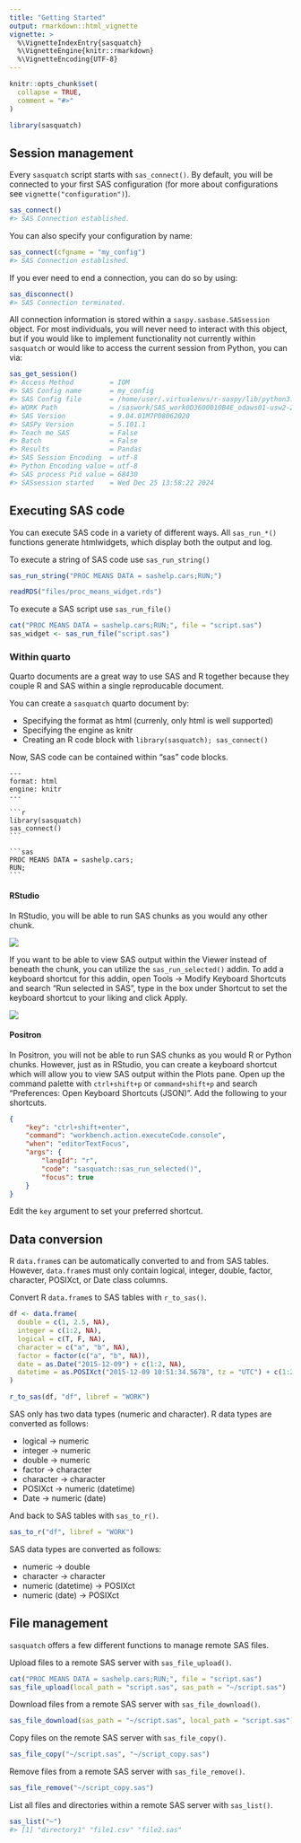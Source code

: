```yaml
---
title: "Getting Started"
output: rmarkdown::html_vignette
vignette: >
  %\VignetteIndexEntry{sasquatch}
  %\VignetteEngine{knitr::rmarkdown}
  %\VignetteEncoding{UTF-8}
---
```


```r
knitr::opts_chunk$set(
  collapse = TRUE,
  comment = "#>"
)
```

```r
library(sasquatch)
```

## Session management

Every `sasquatch` script starts with `sas_connect()`. By default, you will be
connected to your first SAS configuration (for more about configurations see
`vignette("configuration")`).

```r
sas_connect()
#> SAS Connection established.
```

You can also specify your configuration by name:

```r
sas_connect(cfgname = "my_config")
#> SAS Connection established.
```

If you ever need to end a connection, you can do so by using:

```r
sas_disconnect()
#> SAS Connection terminated.
```

All connection information is stored within a `saspy.sasbase.SASsession` object.
For most individuals, you will never need to interact with this object, but if
you would like to implement functionality not currently within `sasquatch` or 
would like to access the current session from Python, you can via:

```r
sas_get_session()
#> Access Method         = IOM
#> SAS Config name       = my_config
#> SAS Config file       = /home/user/.virtualenvs/r-saspy/lib/python3.12/site-packages/saspy/sascfg_personal.py
#> WORK Path             = /saswork/SAS_work0D3600010B4E_odaws01-usw2-2.oda.sas.com/SAS_work920700010B4E_odaws01-usw2-2.oda.sas.com/
#> SAS Version           = 9.04.01M7P08062020
#> SASPy Version         = 5.101.1
#> Teach me SAS          = False
#> Batch                 = False
#> Results               = Pandas
#> SAS Session Encoding  = utf-8
#> Python Encoding value = utf-8
#> SAS process Pid value = 68430
#> SASsession started    = Wed Dec 25 13:58:22 2024
```

## Executing SAS code

You can execute SAS code in a variety of different ways. All `sas_run_*()` 
functions generate htmlwidgets, which display both the output and log.

To execute a string of SAS code use `sas_run_string()`

```r
sas_run_string("PROC MEANS DATA = sashelp.cars;RUN;")
```

```r
readRDS("files/proc_means_widget.rds")
```

To execute a SAS script use `sas_run_file()`

```r
cat("PROC MEANS DATA = sashelp.cars;RUN;", file = "script.sas")
sas_widget <- sas_run_file("script.sas")
```

### Within quarto

Quarto documents are a great way to use SAS and R together because they couple
R and SAS within a single reproducable document.

You can create a `sasquatch` quarto document by:

* Specifying the format as html (currenly, only html is well supported)
* Specifying the engine as knitr
* Creating an R code block with `library(sasquatch); sas_connect()`

Now, SAS code can be contained within "sas" code blocks.

`````verbatim
---
format: html
engine: knitr
---

```r
library(sasquatch)
sas_connect()
```

```sas
PROC MEANS DATA = sashelp.cars;
RUN;
```
`````

#### RStudio

In RStudio, you will be able to run SAS chunks as you would any other chunk. 

![](../man/figures/run_sas_chunk.gif)

If you want to be able to view SAS output within the Viewer instead of beneath the chunk, you can utilize the `sas_run_selected()` addin. To add a keyboard shortcut for this addin, open Tools -\> Modify Keyboard Shortcuts and search "Run selected in SAS", type in the box under Shortcut to set the keyboard shortcut to your liking and click Apply.

![](files/rstudio_shrtcts.png)

#### Positron

In Positron, you will not be able to run SAS chunks as you would R or Python chunks. However, just as in RStudio, you can create a keyboard shortcut which will allow you to view SAS output within the Plots pane. Open up the command palette with `ctrl+shift+p` or `command+shift+p` and search "Preferences: Open Keyboard Shortcuts (JSON)". Add the following to your shortcuts.

``` json
{
    "key": "ctrl+shift+enter",
    "command": "workbench.action.executeCode.console",
    "when": "editorTextFocus",
    "args": {
        "langId": "r",
        "code": "sasquatch::sas_run_selected()",
        "focus": true
    }
}
```

Edit the `key` argument to set your preferred shortcut.

## Data conversion

R `data.frame`s can be automatically converted to and from SAS tables. However,
`data.frame`s must only contain logical, integer, double, factor, character, 
POSIXct, or Date class columns.

Convert R `data.frame`s to SAS tables with `r_to_sas()`.

```r
df <- data.frame(
  double = c(1, 2.5, NA),
  integer = c(1:2, NA),
  logical = c(T, F, NA),
  character = c("a", "b", NA),
  factor = factor(c("a", "b", NA)),
  date = as.Date("2015-12-09") + c(1:2, NA),
  datetime = as.POSIXct("2015-12-09 10:51:34.5678", tz = "UTC") + c(1:2, NA)
)

r_to_sas(df, "df", libref = "WORK")
```

SAS only has two data types (numeric and character). R data types are converted
as follows:

* logical -> numeric
* integer -> numeric
* double -> numeric
* factor -> character
* character -> character
* POSIXct -> numeric (datetime)
* Date -> numeric (date)


And back to SAS tables with `sas_to_r()`.

```r
sas_to_r("df", libref = "WORK")
```

SAS data types are converted as follows:

* numeric -> double
* character -> character
* numeric (datetime) -> POSIXct
* numeric (date) -> POSIXct

## File management

`sasquatch` offers a few different functions to manage remote SAS files.

Upload files to a remote SAS server with `sas_file_upload()`.

```r
cat("PROC MEANS DATA = sashelp.cars;RUN;", file = "script.sas")
sas_file_upload(local_path = "script.sas", sas_path = "~/script.sas")
```

Download files from a remote SAS server with `sas_file_download()`.

```r
sas_file_download(sas_path = "~/script.sas", local_path = "script.sas")
```

Copy files on the remote SAS server with `sas_file_copy()`.

```r
sas_file_copy("~/script.sas", "~/script_copy.sas")
```

Remove files from a remote SAS server with `sas_file_remove()`.

```r
sas_file_remove("~/script_copy.sas")
```

List all files and directories within a remote SAS server with `sas_list()`.

```r
sas_list("~")
#> [1] "directory1" "file1.csv" "file2.sas"
```